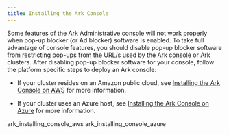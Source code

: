 ```yaml
---
title: Installing the Ark Console
---
```


Some features of the Ark Administrative console will not work properly when pop-up blocker (or Ad blocker) software is enabled. To take full advantage of console features, you should disable pop-up blocker software from restricting pop-ups from the URL/s used by the Ark console or Ark clusters. After disabling pop-up blocker software for your console, follow the platform specific steps to deploy an Ark console:

* If your cluster resides on an Amazon public cloud, see [Installing the Ark Console on AWS](ark_installing_console_aws) for more information.

* If your cluster uses an Azure host, see [Installing the Ark Console on Azure](ark_installing_console_azure) for more information.

<div class="toctree" data-maxdepth="3">

ark_installing_console_aws ark_installing_console_azure

</div>
